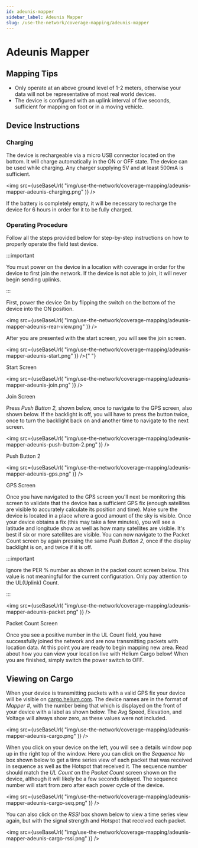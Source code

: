 ```yaml
---
id: adeunis-mapper
sidebar_label: Adeunis Mapper
slug: /use-the-network/coverage-mapping/adeunis-mapper
---
```


# Adeunis Mapper


## Mapping Tips

- Only operate at an above ground level of 1-2 meters, otherwise your data will
  not be representative of most real world devices.
- The device is configured with an uplink interval of five seconds, sufficient
  for mapping on foot or in a moving vehicle.

## Device Instructions

### Charging

The device is rechargeable via a micro USB connector located on the bottom. It
will charge automatically in the ON or OFF state. The device can be used while
charging. Any charger supplying 5V and at least 500mA is sufficient.

<img
  src={useBaseUrl(
    "img/use-the-network/coverage-mapping/adeunis-mapper-adeunis-charging.png"
  )}
/>

If the battery is completely empty, it will be necessary to recharge the device
for 6 hours in order for it to be fully charged.

### Operating Procedure

Follow all the steps provided below for step-by-step instructions on how to
properly operate the field test device.

:::important

You must power on the device in a location with coverage in order
for the device to first join the network. If the device is not able to join, it
will never begin sending uplinks.

:::

First, power the device On by flipping the switch on the bottom of the device
into the ON position.

<img
  src={useBaseUrl(
    "img/use-the-network/coverage-mapping/adeunis-mapper-adeunis-rear-view.png"
  )}
/>

After you are presented with the start screen, you will see the join screen.

<img
  src={useBaseUrl(
    "img/use-the-network/coverage-mapping/adeunis-mapper-adeunis-start.png"
  )}
/>{" "}

Start Screen

<img
  src={useBaseUrl(
    "img/use-the-network/coverage-mapping/adeunis-mapper-adeunis-join.png"
  )}
/>

Join Screen

Press _Push Button 2,_ shown below, once to navigate to the GPS screen, also
shown below. If the backlight is off, you will have to press the button twice,
once to turn the backlight back on and another time to navigate to the next
screen.

<img
  src={useBaseUrl(
    "img/use-the-network/coverage-mapping/adeunis-mapper-adeunis-push-button-2.png"
  )}
/>

Push Button 2

<img
  src={useBaseUrl(
    "img/use-the-network/coverage-mapping/adeunis-mapper-adeunis-gps.png"
  )}
/>

GPS Screen

Once you have navigated to the GPS screen you'll next be monitoring this screen
to validate that the device has a sufficient GPS fix (enough satellites are
visible to accurately calculate its position and time). Make sure the device is
located in a place where a good amount of the sky is visible. Once your device
obtains a fix (this may take a few minutes), you will see a latitude and
longitude show as well as how many satellites are visible. It's best if six or
more satellites are visible. You can now navigate to the Packet Count screen by
again pressing the same _Push Button 2_, once if the display backlight is on,
and twice if it is off.

:::important

Ignore the PER % number as shown in the packet count screen below.
This value is not meaningful for the current configuration. Only pay attention
to the UL\(Uplink\) Count.

:::

<img
  src={useBaseUrl(
    "img/use-the-network/coverage-mapping/adeunis-mapper-adeunis-packet.png"
  )}
/>

Packet Count Screen

Once you see a positive number in the UL Count field, you have successfully
joined the network and are now transmitting packets with location data. At this
point you are ready to begin mapping new area. Read about how you can view your
location live with Helium Cargo below! When you are finished, simply switch the
power switch to OFF.

## Viewing on Cargo

When your device is transmitting packets with a valid GPS fix your device will
be visible on [cargo.helium.com](https://cargo.helium.com/). The device names
are in the format of _Mapper \#_, with the number being that which is displayed
on the front of your device with a label as shown below. The Avg Speed,
Elevation, and Voltage will always show zero, as these values were not included.

<img
  src={useBaseUrl(
    "img/use-the-network/coverage-mapping/adeunis-mapper-adeunis-cargo.png"
  )}
/>

When you click on your device on the left, you will see a details window pop up
in the right top of the window. Here you can click on the _Sequence No_ box
shown below to get a time series view of each packet that was received in
sequence as well as the Hotspot that received it. The sequence number should
match the _UL Count_ on the _Packet Count_ screen shown on the device, although
it will likely be a few seconds delayed. The sequence number will start from
zero after each power cycle of the device.

<img
  src={useBaseUrl(
    "img/use-the-network/coverage-mapping/adeunis-mapper-adeunis-cargo-seq.png"
  )}
/>

You can also click on the _RSSI_ box shown below to view a time series view
again, but with the signal strength and Hotspot that received each packet.

<img
  src={useBaseUrl(
    "img/use-the-network/coverage-mapping/adeunis-mapper-adeunis-cargo-rssi.png"
  )}
/>
